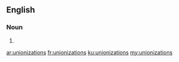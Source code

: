 ==English==

===Noun===
{{head|en}}

# {{plural of|unionization}}

[[ar:unionizations]]
[[fr:unionizations]]
[[ku:unionizations]]
[[my:unionizations]]